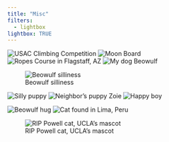 ```yaml
---
title: "Misc"
filters:
  - lightbox
lightbox: TRUE
---
```



![USAC Climbing Competition](photo3.jpg){group="my-gallery"}
![Moon Board](photo5.jpg){group="my-gallery"}
![Ropes Course in Flagstaff, AZ](photo6.jpeg){group="my-gallery"}
![My dog Beowulf](photo7.jpg){group="my-gallery"}



![Beowulf silliness](photo8.jpg){group="my-gallery"}

![Silly puppy](photo9.jpg){group="my-gallery"}
![Neighbor's puppy Zoie](photo10.jpg){group="my-gallery"}
![Happy boy](photo11.jpg){group="my-gallery"}
    
![Beowulf hug](photo12.jpg){group="my-gallery"}
![Cat found in Lima, Peru](photo13.jpg){group="my-gallery"}

![RIP Powell cat, UCLA's mascot](photo14.jpg){group="my-gallery"}


